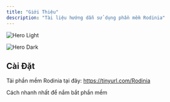 ```yaml
---
title: "Giới Thiệu"
description: "Tài liệu hướng dẫn sử dụng phần mềm Rodinia"
---
```


<img
  className="block dark:hidden"
  src="/images/overview.png"
  alt="Hero Light"
  title={true}
/>

<img
  className="hidden dark:block"
  src="/images/hero-dark.png"
  alt="Hero Dark"
/>

## Cài Đặt

Tải phần mềm Rodinia tại đây: https://tinyurl.com/Rodinia

<CardGroup cols={2}>
  <Card title="Bắt Đầu Nhanh" icon="hourglass-start" href="https://fullvh.mintlify.app/quickstart">
    Cách nhanh nhất để nắm bắt phần mềm
  </Card>
</CardGroup>